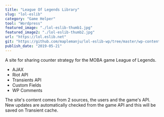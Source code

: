```yaml
---
title: "League Of Legends Library"
slug: "lol-eslib"
category: "Game Helper"
tool: "Wordpress"
featured_image: "./lol-eslib-thumb1.jpg"
featured_image2: "./lol-eslib-thumb2.jpg"
url: "https://lol.eslib.net"
git: "https://github.com/maplemanju/lol-eslib-wp/tree/master/wp-content/themes/lolib"
publish_date: "2019-05-21"
---
```


A site for sharing counter strategy for the MOBA game League of Legends.

* AJAX
* Riot API
* Transients API
* Custom Fields
* WP Comments

The site's content comes from 2 sources, the users and the game's API. 
New updates are automatically checked from the game API and this will be saved on Transient cache. 
